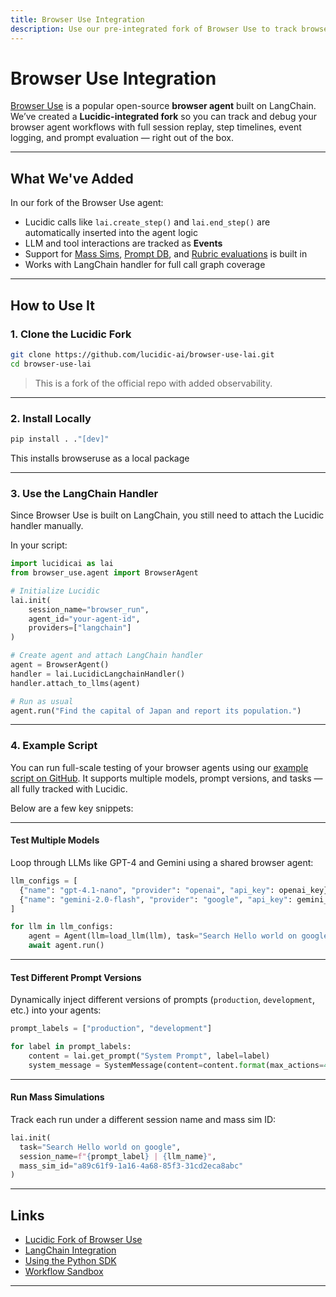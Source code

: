 ```yaml
---
title: Browser Use Integration
description: Use our pre-integrated fork of Browser Use to track browser agent sessions with full Lucidic observability.
---
```


# Browser Use Integration

[Browser Use](https://github.com/openaccess-ai-collective/browser-agent) is a popular open-source **browser agent** built on LangChain. We’ve created a **Lucidic-integrated fork** so you can track and debug your browser agent workflows with full session replay, step timelines, event logging, and prompt evaluation — right out of the box.

---

## What We've Added

In our fork of the Browser Use agent:

- Lucidic calls like `lai.create_step()` and `lai.end_step()` are automatically inserted into the agent logic
- LLM and tool interactions are tracked as **Events**
- Support for [Mass Sims](/features/mass-sims), [Prompt DB](/features/prompt-db), and [Rubric evaluations](/features/rubric) is built in
- Works with LangChain handler for full call graph coverage

---

## How to Use It

### 1. Clone the Lucidic Fork

```bash
git clone https://github.com/lucidic-ai/browser-use-lai.git
cd browser-use-lai
```

> This is a fork of the official repo with added observability.

---

### 2. Install Locally

```bash
pip install . ."[dev]"
```

This installs browseruse as a local package

---

### 3. Use the LangChain Handler

Since Browser Use is built on LangChain, you still need to attach the Lucidic handler manually.

In your script:

```python
import lucidicai as lai
from browser_use.agent import BrowserAgent

# Initialize Lucidic
lai.init(
    session_name="browser_run",
    agent_id="your-agent-id",
    providers=["langchain"]
)

# Create agent and attach LangChain handler
agent = BrowserAgent()
handler = lai.LucidicLangchainHandler()
handler.attach_to_llms(agent)

# Run as usual
agent.run("Find the capital of Japan and report its population.")
```

---

### 4. Example Script

You can run full-scale testing of your browser agents using our [example script on GitHub](https://github.com/Lucidic-AI/browser-use-lai/blob/main/examples/models/test.py). It supports multiple models, prompt versions, and tasks — all fully tracked with Lucidic.

Below are a few key snippets:

---

#### Test Multiple Models

Loop through LLMs like GPT-4 and Gemini using a shared browser agent:

```python
llm_configs = [
  {"name": "gpt-4.1-nano", "provider": "openai", "api_key": openai_key},
  {"name": "gemini-2.0-flash", "provider": "google", "api_key": gemini_key},
]

for llm in llm_configs:
    agent = Agent(llm=load_llm(llm), task="Search Hello world on google", browser=shared_browser)
    await agent.run()
```

---

#### Test Different Prompt Versions

Dynamically inject different versions of prompts (`production`, `development`, etc.) into your agents:

```python
prompt_labels = ["production", "development"]

for label in prompt_labels:
    content = lai.get_prompt("System Prompt", label=label)
    system_message = SystemMessage(content=content.format(max_actions=4))
```

---

#### Run Mass Simulations

Track each run under a different session name and mass sim ID:

```python
lai.init(
  task="Search Hello world on google",
  session_name=f"{prompt_label} | {llm_name}",
  mass_sim_id="a89c61f9-1a16-4a68-85f3-31cd2eca8abc"
)
```

---

## Links

- [Lucidic Fork of Browser Use](https://github.com/lucidic-ai/browser-use-lai)
- [LangChain Integration](/integrations/langchain)
- [Using the Python SDK](/getting-started/final-instructions)
- [Workflow Sandbox](/features/workflow-sandbox)

---